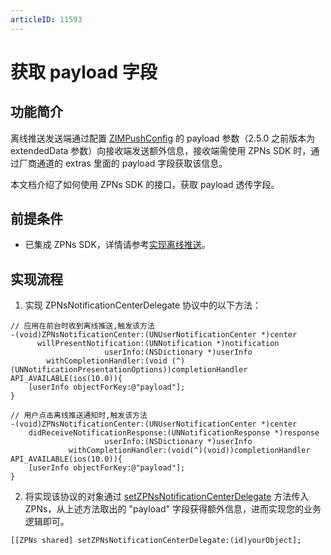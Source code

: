 ```yaml
---
articleID: 11593
---
```

# 获取 payload 字段

## 功能简介

离线推送发送端通过配置 [ZIMPushConfig](@-ZIMPushConfig) 的 payload 参数（2.5.0 之前版本为 extendedData 参数）向接收端发送额外信息，接收端需使用 ZPNs SDK 时，通过厂商通道的 extras 里面的 payload 字段获取该信息。

本文档介绍了如何使用 ZPNs SDK 的接口，获取 payload 透传字段。


<Content />


## 前提条件

- 已集成 ZPNs SDK，详情请参考[实现离线推送](./Implement%20offline%20push%20notification.mdx)。

## 实现流程


1. 实现 ZPNsNotificationCenterDelegate 协议中的以下方法：

```objc
// 应用在前台时收到离线推送,触发该方法
-(void)ZPNsNotificationCenter:(UNUserNotificationCenter *)center
      willPresentNotification:(UNNotification *)notification
                     userInfo:(NSDictionary *)userInfo
        withCompletionHandler:(void (^)(UNNotificationPresentationOptions))completionHandler API_AVAILABLE(ios(10.0)){
    [userInfo objectForKey:@"payload"];
}

// 用户点击离线推送通知时,触发该方法
-(void)ZPNsNotificationCenter:(UNUserNotificationCenter *)center
    didReceiveNotificationResponse:(UNNotificationResponse *)response
                     userInfo:(NSDictionary *)userInfo
             withCompletionHandler:(void(^)(void))completionHandler API_AVAILABLE(ios(10.0)){
    [userInfo objectForKey:@"payload"];
}
```

2. 将实现该协议的对象通过 [setZPNsNotificationCenterDelegate](@setZPNsNotificationCenterDelegate) 方法传入 ZPNs，从上述方法取出的 "payload" 字段获得额外信息，进而实现您的业务逻辑即可。

```objc
[[ZPNs shared] setZPNsNotificationCenterDelegate:(id)yourObject];
```